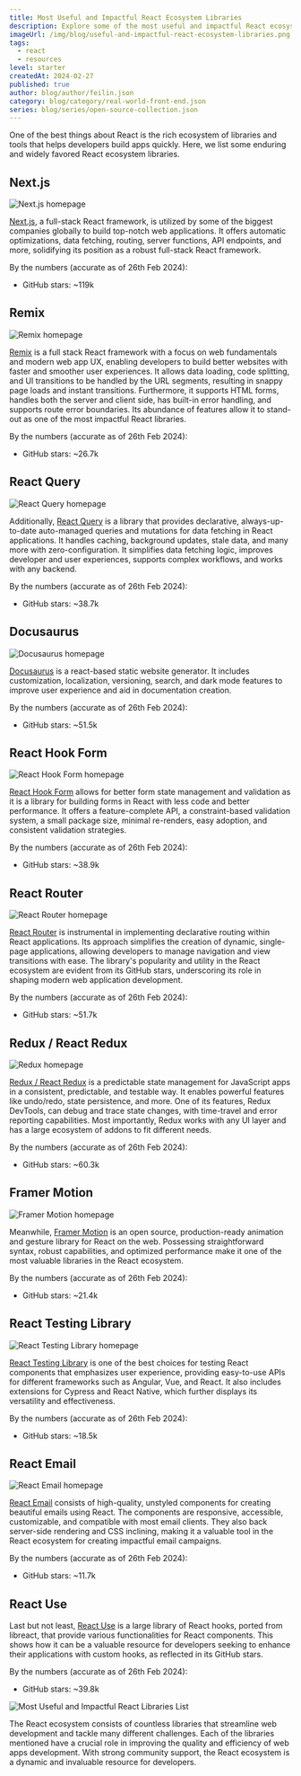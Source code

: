 ```yaml
---
title: Most Useful and Impactful React Ecosystem Libraries
description: Explore some of the most useful and impactful React ecosystem libraries.
imageUrl: /img/blog/useful-and-impactful-react-ecosystem-libraries.png
tags:
  - react
  - resources
level: starter
createdAt: 2024-02-27
published: true
author: blog/author/feilin.json
category: blog/category/real-world-front-end.json
series: blog/series/open-source-collection.json
---
```


One of the best things about React is the rich ecosystem of libraries and tools that helps developers build apps quickly. Here, we list some enduring and widely favored React ecosystem libraries.

## Next.js

![Next.js homepage](/img/blog/react-libraries/next-js.jpg)

[Next.js](http://nextjs.org), a full-stack React framework, is utilized by some of the biggest companies globally to build top-notch web applications. It offers automatic optimizations, data fetching, routing, server functions, API endpoints, and more, solidifying its position as a robust full-stack React framework.

By the numbers (accurate as of 26th Feb 2024):

- GitHub stars: ~119k

## Remix

![Remix homepage](/img/blog/react-libraries/remix.jpg)

[Remix](http://remix.run) is a full stack React framework with a focus on web fundamentals and modern web app UX, enabling developers to build better websites with faster and smoother user experiences. It allows data loading, code splitting, and UI transitions to be handled by the URL segments, resulting in snappy page loads and instant transitions. Furthermore, it supports HTML forms, handles both the server and client side, has built-in error handling, and supports route error boundaries. Its abundance of features allow it to stand-out as one of the most impactful React libraries.

By the numbers (accurate as of 26th Feb 2024):

- GitHub stars: ~26.7k

## React Query

![React Query homepage](/img/blog/react-libraries/react-query.jpg)

Additionally, [React Query](http://tanstack.com/query) is a library that provides declarative, always-up-to-date auto-managed queries and mutations for data fetching in React applications. It handles caching, background updates, stale data, and many more with zero-configuration. It simplifies data fetching logic, improves developer and user experiences, supports complex workflows, and works with any backend.

By the numbers (accurate as of 26th Feb 2024):

- GitHub stars: ~38.7k

## Docusaurus

![Docusaurus homepage](/img/blog/react-libraries/docusaurus.jpg)

[Docusaurus](http://docusaurus.io) is a react-based static website generator. It includes customization, localization, versioning, search, and dark mode features to improve user experience and aid in documentation creation.

By the numbers (accurate as of 26th Feb 2024):

- GitHub stars: ~51.5k

## React Hook Form

![React Hook Form homepage](/img/blog/react-libraries/react-hook-form.jpg)

[React Hook Form](http://react-hook-form.com) allows for better form state management and validation as it is a library for building forms in React with less code and better performance. It offers a feature-complete API, a constraint-based validation system, a small package size, minimal re-renders, easy adoption, and consistent validation strategies.

By the numbers (accurate as of 26th Feb 2024):

- GitHub stars: ~38.9k

## React Router

![React Router homepage](/img/blog/react-libraries/react-router.jpg)

[React Router](http://reactrouter.com) is instrumental in implementing declarative routing within React applications. Its approach simplifies the creation of dynamic, single-page applications, allowing developers to manage navigation and view transitions with ease. The library's popularity and utility in the React ecosystem are evident from its GitHub stars, underscoring its role in shaping modern web application development.

By the numbers (accurate as of 26th Feb 2024):

- GitHub stars: ~51.7k

## Redux / React Redux

![Redux homepage](/img/blog/react-libraries/redux.jpg)

[Redux / React Redux](http://redux.js.org) is a predictable state management for JavaScript apps in a consistent, predictable, and testable way. It enables powerful features like undo/redo, state persistence, and more. One of its features, Redux DevTools, can debug and trace state changes, with time-travel and error reporting capabilities. Most importantly, Redux works with any UI layer and has a large ecosystem of addons to fit different needs.

By the numbers (accurate as of 26th Feb 2024):

- GitHub stars: ~60.3k

## Framer Motion

![Framer Motion homepage](/img/blog/react-libraries/framer-motion.jpg)

Meanwhile, [Framer Motion](http://framer.com/motion) is an open source, production-ready animation and gesture library for React on the web. Possessing straightforward syntax, robust capabilities, and optimized performance make it one of the most valuable libraries in the React ecosystem.

By the numbers (accurate as of 26th Feb 2024):

- GitHub stars: ~21.4k

## React Testing Library

![React Testing Library homepage](/img/blog/react-libraries/react-testing-library.jpg)

[React Testing Library](https://testing-library.com/docs/) is one of the best choices for testing React components that emphasizes user experience, providing easy-to-use APIs for different frameworks such as Angular, Vue, and React. It also includes extensions for Cypress and React Native, which further displays its versatility and effectiveness.

By the numbers (accurate as of 26th Feb 2024):

- GitHub stars: ~18.5k

## React Email

![React Email homepage](/img/blog/react-libraries/react-email.jpg)

[React Email](https://react.email) consists of high-quality, unstyled components for creating beautiful emails using React. The components are responsive, accessible, customizable, and compatible with most email clients. They also back server-side rendering and CSS inclining, making it a valuable tool in the React ecosystem for creating impactful email campaigns.

By the numbers (accurate as of 26th Feb 2024):

- GitHub stars: ~11.7k

## React Use

Last but not least, [React Use](http://github.com/streamich/react-use) is a large library of React hooks, ported from libreact, that provide various functionalities for React components. This shows how it can be a valuable resource for developers seeking to enhance their applications with custom hooks, as reflected in its GitHub stars.

By the numbers (accurate as of 26th Feb 2024):

- GitHub stars: ~39.8k

![Most Useful and Impactful React Libraries List](/img/blog/react-libraries/useful-and-impactful-react-libraries-list.jpg)

The React ecosystem consists of countless libraries that streamline web development and tackle many different challenges. Each of the libraries mentioned have a crucial role in improving the quality and efficiency of web apps development. With strong community support, the React ecosystem is a dynamic and invaluable resource for developers.
